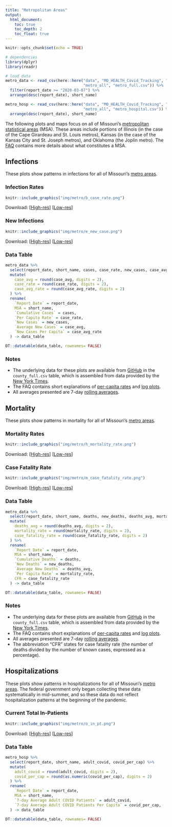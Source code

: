 ```yaml
---
title: "Metropolitan Areas"
output: 
  html_document:
    toc: true
    toc_depth: 2
    toc_float: true
---
```


```r
knitr::opts_chunk$set(echo = TRUE)

# dependencies
library(dplyr)
library(readr)

# load data
metro_data <- read_csv(here::here("data", "MO_HEALTH_Covid_Tracking", "data", 
                                  "metro_all", "metro_full.csv")) %>%
  filter(report_date >= "2020-03-07") %>%
  arrange(desc(report_date), short_name)

metro_hosp <- read_csv(here::here("data", "MO_HEALTH_Covid_Tracking", "data", 
                                  "metro_all", "metro_hospital.csv")) %>%
  arrange(desc(report_date), short_name)
```

The following plots and maps focus on all of Missouri's <a href="faq.html#What_is_a_Metropolitan_Statistical_Area">metropolitan statistical areas</a> (MSA). These areas include portions of Illinois (in the case of the Cape Girardeau and St. Louis metros), Kansas (in the case of the Kansas City and St. Joseph metros), and Oklahoma (the Joplin metro). The <a href="faq.html#What_is_a_Metropolitan_Statistical_Area">FAQ</a> contains more details about what constitutes a MSA.

## Infections {.tabset .tabset-fade .tabset-pills .padtop}
These plots show patterns in infections for all of Missouri's <a href="faq.html#What_is_a_Metropolitan_Statistical_Area">metro areas</a>.

### Infection Rates

```r
knitr::include_graphics("img/metro/b_case_rate.png")
```

Download: [<a href="https://raw.githubusercontent.com/slu-openGIS/covid_daily_viz/master/results/high_res/metro/b_case_rate.png" target="_blank">High-res</a>] [<a href="https://raw.githubusercontent.com/slu-openGIS/covid_daily_viz/master/results/low_res/metro/b_case_rate.png" target="_blank">Low-res</a>]

### New Infections

```r
knitr::include_graphics("img/metro/e_new_case.png")
```

Download: [<a href="https://raw.githubusercontent.com/slu-openGIS/covid_daily_viz/master/results/high_res/metro/e_new_case.png" target="_blank">High-res</a>] [<a href="https://raw.githubusercontent.com/slu-openGIS/covid_daily_viz/master/results/low_res/metro/e_new_case.png" target="_blank">Low-res</a>]

### Data Table

```r
metro_data %>%
  select(report_date, short_name, cases, case_rate, new_cases, case_avg, case_avg_rate) %>%
  mutate(
    case_avg = round(case_avg, digits = 2),
    case_rate = round(case_rate, digits = 2),
    case_avg_rate = round(case_avg_rate, digits = 2)
  ) %>%
  rename(
    `Report Date` = report_date,
    MSA = short_name,
    `Cumulative Cases` = cases,
    `Per Capita Rate` = case_rate,
    `New Cases` = new_cases,
    `Average New Cases` = case_avg,
    `New Cases Per Capita` = case_avg_rate
  ) -> data_table

DT::datatable(data_table, rownames= FALSE)
```

### Notes

  * The underlying data for these plots are available from [GitHub](faq.html#How_Do_I_Download_Your_Data) in the `county_full.csv` table, which is assembled from data provided by the [New York Times](faq.html#Where_Do_These_Data_Come_From).
  * The FAQ contains short explanations of [per-capita rates](faq.html#What_are_Per_Capita_Rates) and [log plots](faq.html#What_are_Log_Plots).
  * All averages presented are 7-day [rolling averages](faq.html#What_are_Rolling_Averages).

## Mortality {.tabset .tabset-fade .tabset-pills .padtop}
These plots show patterns in mortality for all of Missouri's <a href="faq.html#What_is_a_Metropolitan_Statistical_Area">metro areas</a>.

### Mortality Rates

```r
knitr::include_graphics("img/metro/h_mortality_rate.png")
```

Download: [<a href="https://raw.githubusercontent.com/slu-openGIS/covid_daily_viz/master/results/high_res/metro/h_mortality_rate.png" target="_blank">High-res</a>] [<a href="https://raw.githubusercontent.com/slu-openGIS/covid_daily_viz/master/results/low_res/metro/h_mortality_rate.png" target="_blank">Low-res</a>]

### Case Fatality Rate

```r
knitr::include_graphics("img/metro/m_case_fatality_rate.png")
```

Download: [<a href="https://raw.githubusercontent.com/slu-openGIS/covid_daily_viz/master/results/high_res/metro/m_case_fatality_rate.png" target="_blank">High-res</a>] [<a href="https://raw.githubusercontent.com/slu-openGIS/covid_daily_viz/master/results/low_res/metro/m_case_fatality_rate.png" target="_blank">Low-res</a>]

### Data Table

```r
metro_data %>%
  select(report_date, short_name, deaths, new_deaths, deaths_avg, mortality_rate, case_fatality_rate) %>%
  mutate(
    deaths_avg = round(deaths_avg, digits = 2),
    mortality_rate = round(mortality_rate, digits = 2),
    case_fatality_rate = round(case_fatality_rate, digits = 2)
  ) %>%
  rename(
    `Report Date` = report_date,
    MSA = short_name,
    `Cumulative Deaths` = deaths,
    `New Deaths` = new_deaths,
    `Average New Deaths` = deaths_avg,
    `Per Capita Rate` = mortality_rate,
    CFR = case_fatality_rate
  ) -> data_table

DT::datatable(data_table, rownames= FALSE)
```

### Notes

  * The underlying data for these plots are available from [GitHub](faq.html#How_Do_I_Download_Your_Data) in the `county_full.csv` table, which is assembled from data provided by the [New York Times](faq.html#Where_Do_These_Data_Come_From).
  * The FAQ contains short explanations of [per-capita rates](faq.html#What_are_Per_Capita_Rates) and [log plots](faq.html#What_are_Log_Plots).
  * All averages presented are 7-day [rolling averages](faq.html#What_are_Rolling_Averages).
  * The abbreviation "CFR" states for case fatality rate (the number of deaths divided by the number of known cases, expressed as a percentage).

## Hospitalizations {.tabset .tabset-fade .tabset-pills .padtop}
These plots show patterns in hospitalizations for all of Missouri's <a href="faq.html#What_is_a_Metropolitan_Statistical_Area">metro areas</a>. The federal government only began collecting these data systematically in mid-summer, and so these data do not reflect hospitalization patterns at the beginning of the pandemic.

### Current Total In-Patients

```r
knitr::include_graphics("img/metro/o_in_pt.png")
```

Download: [<a href="https://raw.githubusercontent.com/slu-openGIS/covid_daily_viz/master/results/high_res/metro/o_in_pt.png" target="_blank">High-res</a>] [<a href="https://raw.githubusercontent.com/slu-openGIS/covid_daily_viz/master/results/low_res/metro/o_in_pt.png" target="_blank">Low-res</a>]

### Data Table

```r
metro_hosp %>%
  select(report_date, short_name, adult_covid, covid_per_cap) %>%
  mutate(
    adult_covid = round(adult_covid, digits = 2),
    covid_per_cap = round(as.numeric(covid_per_cap), digits = 2)
  ) %>%
  rename(
    `Report Date` = report_date,
    MSA = short_name,
    `7-day Average Adult COVID Patients` = adult_covid,
    `7-day Average Adult COVID Patients Per Capita` = covid_per_cap,
  ) -> data_table

DT::datatable(data_table, rownames= FALSE)
```
